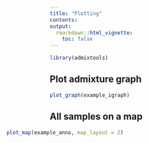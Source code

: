 ```yaml
---
title: "Plotting"
contents:
output:
  rmarkdown::html_vignette:
    toc: false
---
```


<style>
  #tocnav {
    display: none;
  }
</style>
  

```r
library(admixtools)
```


## Plot admixture graph

```r
plot_graph(example_igraph)
```


<!-- ## Admixture graph on a map -->


<!-- ```{r, fig.height = 7, fig.align='center'} -->
<!-- plot_graph_map(example_igraph, example_anno) -->
<!-- ``` -->


## All samples on a map

<div class="bla">
<style>
.bla {
    margin-left: -20%;
    margin-right: -20%;
}
</style>
```r
plot_map(example_anno, map_layout = 2)
```
</div>










